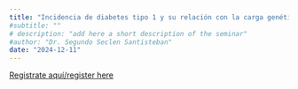 ```yaml
---
title: "Incidencia de diabetes tipo 1 y su relación con la carga genética"
#subtitle: "" 
# description: "add here a short description of the seminar" 
#author: "Dr. Segundo Seclen Santisteban"
date: "2024-12-11"
---
```


[Registrate aquí/register
here](https://aarhusuniversity.zoom.us/meeting/register/u5Eocu2trToqH9VyURGPZjO9cwUulNZyE35l)
